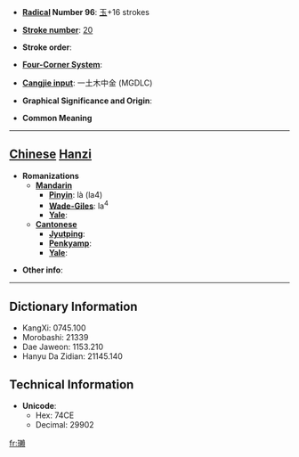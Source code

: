 * '''[[Wiktionary:Chinese radical index| Radical]] Number 96''': [[Wiktionary:Chinese radical index 玉|玉]]+16 strokes

* '''[[Wiktionary:Chinese total strokes index|Stroke number]]''': [[Wiktionary:Chinese total strokes index 20|20]]

* '''Stroke order''': 

* '''[[Wiktionary:Chinese four corner index|Four-Corner System]]''': 

* '''[[Wiktionary:Chinese Cangjie index|Cangjie input]]''': 一土木中金 (MGDLC)

* '''Graphical Significance and Origin''': 

* '''Common Meaning'''

----

== [[Chinese]] [[Hanzi]] ==

* '''Romanizations'''
** '''[[Mandarin]]'''
*** '''[[Pinyin]]''': là (la4)
*** '''[[Wade-Giles]]''': la<sup>4</sup>
*** '''[[Yale]]''': 
** '''[[Cantonese]]'''
*** '''[[Jyutping]]''':
*** '''[[Penkyamp]]''': 
*** '''[[Yale]]''': 

* '''Other info''': 

----

== Dictionary Information ==

* KangXi: 0745.100
* Morobashi: 21339
* Dae Jaweon: 1153.210
* Hanyu Da Zidian: 21145.140

== Technical Information ==

* '''Unicode''':
** Hex: 74CE
** Decimal: 29902

[[fr:瓎]]